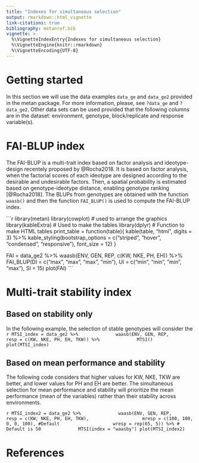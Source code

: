 ```yaml
---
title: "Indexes for simultaneous selection"
output: rmarkdown::html_vignette
link-citations: true
bibliography: metanref.bib 
vignette: >
  %\VignetteIndexEntry{Indexes for simultaneous selection}
  %\VignetteEngine{knitr::rmarkdown}
  %\VignetteEncoding{UTF-8}
---
```




# Getting started
In this section we will use the data examples `data_ge` and `data_ge2`  provided in the metan package. For more information, please, see `?data_ge` and `?data_ge2`. Other data sets can be used provided that the following columns are in the dataset: environment, genotype, block/replicate and response variable(s).

# FAI-BLUP index
The FAI-BLUP is a multi-trait index based on factor analysis and ideotype-design recentely proposed by @Rocha2018. It is based on factor analysis, when the factorial scores of each ideotype are designed according to the desirable and undesirable factors. Then, a spatial probability is estimated based on genotype-ideotype distance, enabling genotype ranking [@Rocha2018]. The BLUPs from genotypes are obtained with the function `waasb()` and then the function `FAI_BLUP()` is used to compute the FAI-BLUP index.

```r
library(metan)
library(cowplot) # used to arrange the graphics
library(kableExtra) # Used to make the tables
library(dplyr)
# Function to make HTML tables
print_table = function(table){
  kable(table, "html", digits = 3) %>%
    kable_styling(bootstrap_options = c("striped", "hover", "condensed", "responsive"),
                  font_size = 12)
}

FAI = data_ge2 %>%
      waasb(ENV, GEN, REP, c(KW, NKE, PH, EH)) %>%
      FAI_BLUP(DI = c("max", "max", "max", "min"),
               UI = c("min", "min", "min", "max"),
               SI = 15)
plot(FAI)
    ```



# Multi-trait stability index

## Based on stability only

In the following example, the selection of stable genotypes will consider the 
```r
MTSI_index = data_ge2 %>%
             waasb(ENV, GEN, REP,
                   resp = c(KW, NKE, PH, EH, TKW)) %>%
             MTSI()
plot(MTSI_index)
    ```


## Based on mean performance and stability

The following code considers that higher values for KW, NKE, TKW are better, and lower values for PH and EH are better. The simultaneous selection for mean performance and stability will prioritize the mean performance (mean of the variables) rather than their stability across environments. 

```r
MTSI_index2 = data_ge2 %>%
             waasb(ENV, GEN, REP,
                   resp = c(KW, NKE, PH, EH, TKW),
                   mresp = c(100, 100, 0, 0, 100), #Default
                   wresp = rep(65, 5)) %>% # Default is 50
             MTSI(index = "waasby")
plot(MTSI_index2)
    ```

# References

